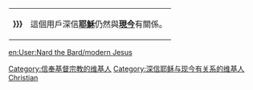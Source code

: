 <div style="float:{{{float|left}}}; border:{{{border-width|{{{border-s|1}}}}}}px solid {{{border-color|{{{1|{{{border-c|{{{id-c|#999}}}}}}}}}}}}; margin:1px;" class="wikipediauserbox">
{| cellspacing="0" style="width:238px; background:{{{info-background|{{{2|{{{info-c|#EEE}}}}}}}}};"
| style="width:{{{logo-width|{{{id-w|45}}}}}}px; height:{{{logo-height|{{{id-h|45}}}}}}px; background:{{{logo-background|{{{1|{{{id-c|#DDD}}}}}}}}}; text-align:center; font-size:{{{logo-size|{{{5|{{{id-s|14}}}}}}}}}pt; color:{{{logo-color|{{{id-fc|black}}}}}}; padding:{{{logo-padding|{{{id-p|1pt}}}}}}; line-height:{{{logo-line-height|{{{id-lh|1.25em}}}}}}; {{{logo-other-param|{{{id-op|}}}}}}" | '''{{{logo|{{{3|[[File:Jesus at his computer.jpg|60px]]}}}}}}'''
| style="font-size:{{{info-size|{{{info-s|9}}}}}}pt; padding:{{{info-padding|{{{info-p|4pt}}}}}}; line-height:{{{info-line-height|{{{info-lh|1.25em}}}}}}; color:{{{info-color|{{{info-fc|black}}}}}}; {{{info-other-param|{{{info-op|}}}}}}" | 這個用戶深信'''[[耶穌]]'''仍然與'''[[基督教#現今的基督教|現今]]'''有關係。
|}</div>
<includeonly>[[Category:信奉基督宗教的维基人]][[Category:深信耶稣与现今有关系的维基人]]</includeonly>
<noinclude>
[[Category:宗教信仰用戶框模板|Christian]]
[[en:User:Nard the Bard/modern Jesus]]
</noinclude>
